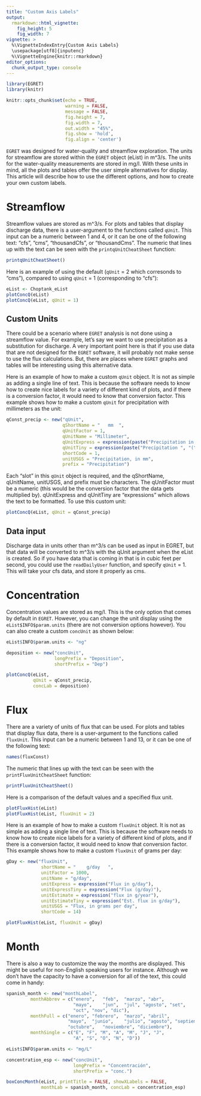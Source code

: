 ---
title: "Custom Axis Labels"
output: 
  rmarkdown::html_vignette:
    fig_height: 5
    fig_width: 7
vignette: >
  %\VignetteIndexEntry{Custom Axis Labels}
  \usepackage[utf8]{inputenc}
  %\VignetteEngine{knitr::rmarkdown}
editor_options: 
  chunk_output_type: console
---

```{r setup, include=FALSE}
library(EGRET)
library(knitr)

knitr::opts_chunk$set(echo = TRUE, 
                      warning = FALSE, 
                      message = FALSE,
                      fig.height = 7,
                      fig.width = 7,
                      out.width = "45%",
                      fig.show = 'hold',
                      fig.align = 'center')
```

`EGRET` was designed for water-quality and streamflow exploration. The units for streamflow are stored within the `EGRET` object (eList) in m^3/s. The units for the water-quality measurements are stored in mg/l. With these units in mind, all the plots and tables offer the user simple alternatives for display. This article will describe how to use the different options, and how to create your own custom labels.

# Streamflow

Streamflow values are stored as m^3/s. For plots and tables that display discharge data, there is a user-argument to the functions called `qUnit`. This input can be a numeric between 1 and 4, or it can be one of the following text: "cfs", "cms", "thousandCfs", or "thousandCms". The numeric that lines up with the text can be seen with the `printqUnitCheatSheet` function:

```{r}
printqUnitCheatSheet()
```

Here is an example of using the default (`qUnit` = 2 which corresonds to "cms"), compared to using `qUnit` = 1 (corresponding to "cfs"):

```{r defaultQ, , echo=TRUE, fig.cap="Plots of discharge with different units."}
eList <- Choptank_eList
plotConcQ(eList)
plotConcQ(eList, qUnit = 1)
```

## Custom Units

There could be a scenario where `EGRET` analysis is not done using a streamflow value. For example, let's say we want to use precipitation as a substitution for discharge. A very important point here is that if you use data that are not designed for the `EGRET` software, it will probably not make sense to use the flux calculations. But, there are places where `EGRET` graphs and tables will be interesting using this alternative data. 

Here is an example of how to make a custom `qUnit` object. It is not as simple as adding a single line of text. This is because the software needs to know how to create nice labels for a variety of different kind of plots, and if there is a conversion factor, it would need to know that conversion factor. This example shows how to make a custom `qUnit` for precipitation with millimeters as the unit:

```{r customQ}
qConst_precip <- new("qUnit",
                     qShortName = "   mm  ",
                     qUnitFactor = 1,
                     qUnitName = "Millimeter",
                     qUnitExpress = expression(paste("Precipitation in ",mm)),
                     qUnitTiny = expression(paste("Precipitation ", "(", mm, ")")),
                     shortCode = 1,
                     unitUSGS = "Precipitation, in mm",
                     prefix = "Precipitation")

```

Each "slot" in this `qUnit` object is required, and the qShortName, qUnitName, unitUSGS, and prefix must be characters. The qUnitFactor must be a numeric (this would be the conversion factor that the data gets multiplied by). qUnitExpress and qUnitTiny are "expressions" which allows the text to be formatted. To use this custom unit:

```{r compareQcustom, fig.cap="Plot with custom axis, using precipitation instead of discharge."}
plotConcQ(eList, qUnit = qConst_precip)
```

## Data input

Discharge data in units other than m^3/s can be used as input in EGRET, but that data will be converted to m^3/s with the qUnit argument when the eList is created. So if you have data that is coming in that is in cubic feet per second, you could use the `readDailyUser` function, and specify `qUnit` = 1. This will take your cfs data, and store it properly as cms.

# Concentration

Concentration values are stored as mg/l. This is the only option that comes by default in `EGRET`. However, you can change the unit display using the `eList$INFO$param.units` (there are not conversion options however). You can also create a custom `concUnit` as shown below:

```{r customConc}
eList$INFO$param.units <- "ng"

deposition <- new("concUnit",
                  longPrefix = "Deposition",
                  shortPrefix = "Dep")

plotConcQ(eList, 
          qUnit = qConst_precip,
          concLab = deposition)

```

# Flux

There are a variety of units of flux that can be used. For plots and tables that display flux data, there is a user-argument to the functions called `fluxUnit`. This input can be a numeric between 1 and 13, or it can be one of the following text: 

```{r}
names(fluxConst)
```

The numeric that lines up with the text can be seen with the `printFluxUnitCheatSheet` function:

```{r}
printFluxUnitCheatSheet()
```

Here is a comparison of the default values and a specified flux unit.

```{r defaultFlux, , echo=TRUE, fig.cap="Plots of flux with different units."}
plotFluxHist(eList)
plotFluxHist(eList, fluxUnit = 2)
```

Here is an example of how to make a custom `fluxUnit` object. It is not as simple as adding a single line of text. This is because the software needs to know how to create nice labels for a variety of different kind of plots, and if there is a conversion factor, it would need to know that conversion factor. This example shows how to make a custom `fluxUnit` of grams per day:

```{r}
gDay <- new("fluxUnit",
             shortName = "    g/day   ",
             unitFactor = 1000,
             unitName = "g/day",
             unitExpress = expression("Flux in g/day"),
             unitExpressTiny = expression("Flux (g/day)"),
             unitEstimate = expression("flux in g/year"),
             unitEstimateTiny = expression("Est. flux in g/day"),
             unitUSGS = "Flux, in grams per day",
             shortCode = 14)

plotFluxHist(eList, fluxUnit = gDay)

```

# Month

There is also a way to customize the way the months are displayed. This might be useful for non-English speaking users for instance. Although we don't have the capacity to have a conversion for all of the text, this could come in handy:

```{r spanishmonth, out.width="100%", fig.cap="Concentration by month.", fig.width=8, fig.height=5}
spanish_month <- new("monthLabel",
         monthAbbrev = c("enero",	"feb", 	"marzo", "abr",
                         "mayo",	"jun",	"jul", "agosto", "set",
                         "oct",	"nov", "dic"),
         monthFull = c("enero",	"febrero", 	"marzo", "abril",
                       "mayo",	"junio",	"julio", "agosto", "septiembre",
                       "octubre",	"noviembre", "diciembre"),
         monthSingle = c("E", "F", "M", "A", "M", "J", "J",
                         "A", "S", "O", "N", "D"))

eList$INFO$param.units <- "mg/L"

concentration_esp <- new("concUnit",
                         longPrefix = "Concentración",
                         shortPrefix = "conc.")

boxConcMonth(eList, printTitle = FALSE, showXLabels = FALSE,
             monthLab = spanish_month, concLab = concentration_esp)

```
